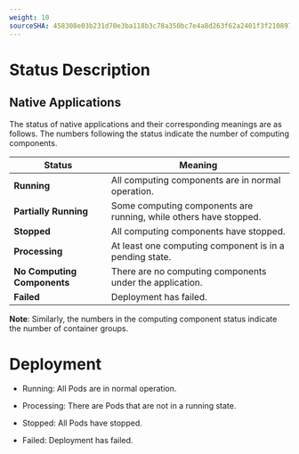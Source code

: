 ```yaml
---
weight: 10
sourceSHA: 458308e03b231d70e3ba118b3c78a350bc7e4a8d263f62a2401f3f2108973b64
---
```


# Status Description

## Native Applications

The status of native applications and their corresponding meanings are as follows. The numbers following the status indicate the number of computing components.

| Status        | Meaning                        |
| --------- | ------------------------- |
| **Running**   | All computing components are in normal operation.          |
| **Partially Running**  | Some computing components are running, while others have stopped.      |
| **Stopped**   | All computing components have stopped.               |
| **Processing**   | At least one computing component is in a pending state. |
| **No Computing Components** | There are no computing components under the application.                |
| **Failed**    | Deployment has failed.                     |

**Note**: Similarly, the numbers in the computing component status indicate the number of container groups.

# Deployment

- Running: All Pods are in normal operation.

- Processing: There are Pods that are not in a running state.

- Stopped: All Pods have stopped.

- Failed: Deployment has failed.
